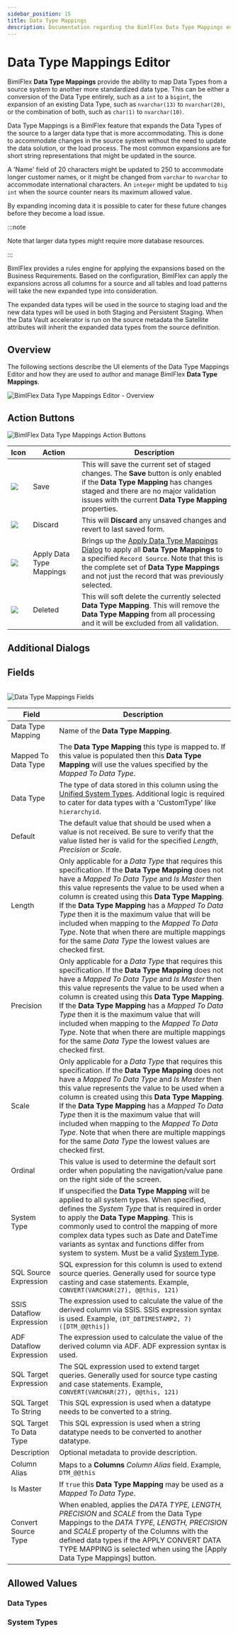 ---
sidebar_position: 15
title: Data Type Mappings
description: Documentation regarding the BimlFlex Data Type Mappings editor, including editor fields, action buttons, field descriptions, setting options, and overrides.
---
<head>
  <meta name="varigenceProduct" content="BimlFlex"></meta>
  <meta name="varigenceArticleType" content="Reference"></meta>
</head>



# Data Type Mappings Editor

BimlFlex **Data Type Mappings** provide the ability to map Data Types from a source system to another more standardized data type.  This can be either a conversion of the Data Type entirely, such as a `int` to a `bigint`, the expansion of an existing Data Type, such as `nvarchar(13)` to `nvarchar(20)`, or the combination of both, such as `char(1)` to `nvarchar(10)`.  

Data Type Mappings is a BimlFlex feature that expands the Data Types of the source to a larger data type that is more accommodating. This is done to accommodate changes in the source system without the need to update the data solution, or the load process. The most common expansions are for short string representations that might be updated in the source.

A 'Name' field of 20 characters might be updated to 250 to accommodate longer customer names, or it might be changed from `varchar` to `nvarchar` to accommodate international characters. An `integer` might be updated to `big int` when the source counter nears its maximum allowed value.

By expanding incoming data it is possible to cater for these future changes before they become a load issue.



:::note

Note that larger data types might require more database resources.

:::


BimlFlex provides a rules engine for applying the expansions based on the Business Requirements. Based on the configuration, BimlFlex can apply the expansions across all columns for a source and all tables and load patterns will take the new expanded type into consideration.

The expanded data types will be used in the source to staging load and the new data types will be used in both Staging and Persistent Staging. When the Data Vault accelerator is run on the source metadata the Satellite attributes will inherit the expanded data types from the source definition.

## Overview

The following sections describe the UI elements of the Data Type Mappings Editor and how they are used to author and manage BimlFlex **Data Type Mappings**.

![BimlFlex Data Type Mappings Editor - Overview](/img/bimlflex/bfx-data-type-mappings-overview.png "BimlFlex Data Type Mappings Editor - Overview")

<!--
**Data Type Mappings Editor**  
<img src="images/bimlflex-app-data-type-mappings.png" style={{ border: '1px solid #CCC' }} title="Data Type Mappings Editor" />
-->

## Action Buttons

![BimlFlex Data Type Mappings Action Buttons](/img/bimlflex/bfx-data-type-mappings-action-bar.png "BimlFlex Data Type Mappings Action Buttons")

<!--
<br/>
<img src="images/bimlflex-app-data-type-mappings-actions.png" style={{ border: '1px solid #CCC' }} title="AData Type Mapping Editor Action Buttons" />
-->

|Icon|Action|Description|
|-|-|-|
|<div class="icon-col m-5"><img src="images/svg-icons/save.svg" /></div>|<span class="nowrap-col m-5">Save</span>|This will save the current set of staged changes.  The **Save** button is only enabled if the **Data Type Mapping** has changes staged and there are no major validation issues with the current **Data Type Mapping** properties.|
| <div class="icon-col m-5"><img src="images/svg-icons/discard.svg" /></div> | Discard | This will **Discard** any unsaved changes and revert to last saved form. |
|<div class="icon-col m-5"><img src="images/svg-icons/datatype-mappings.svg" /></div>|<span class="nowrap-col m-5">Apply Data Type Mappings</span>|Brings up the [Apply Data Type Mappings Dialog](#apply-data-type-mappings-dialog) to apply all **Data Type Mappings** to a specified `Record Source`.  Note that this is the complete set of **Data Type Mappings** and not just the record that was previously selected.|
|<div class="icon-col m-5"><img src="images/bimlflex-app-action-switch.png" /></div>|<span class="nowrap-col m-5">Deleted</span>|This will soft delete the currently selected **Data Type Mapping**.  This will remove the **Data Type Mapping** from all processing and it will be excluded from all validation.|

[//]: # (TODO: Find a switch SVG to use for Deleted)

## Additional Dialogs

<DialogApplyDataTypeMappings />

## Fields

<br/>
<img src="images/bimlflex-app-data-type-mappings-fields.png" style={{ border: '1px solid #CCC' }} title="Data Type Mappings Fields" />

|Field|Description|
|-|-|
| Data Type Mapping|Name of the **Data Type Mapping**.|
| Mapped To Data Type|The **Data Type Mapping** this type is mapped to.  If this value is populated then this **Data Type Mapping** will use the values specified by the *Mapped To Data Type*.
| Data Type | The type of data stored in this column using the [Unified System Types](#data-types).  Additional logic is required to cater for data types with a 'CustomType' like `hierarchyid`. |
| Default | The default value that should be used when a value is not received.  Be sure to verify that the value listed her is valid for the specified *Length*, *Precision* or *Scale*.|
| Length |Only applicable for a *Data Type* that requires this specification.  If the **Data Type Mapping** does not have a *Mapped To Data Type* and *Is Master* then this value represents the value to be used when a column is created using this **Data Type Mapping**.  If the **Data Type Mapping** has a *Mapped To Data Type* then it is the maximum value that will be included when mapping to the *Mapped To Data Type*.  Note that when there are multiple mappings for the same *Data Type* the lowest values are checked first.|
| Precision |Only applicable for a *Data Type* that requires this specification.  If the **Data Type Mapping** does not have a *Mapped To Data Type* and *Is Master* then this value represents the value to be used when a column is created using this **Data Type Mapping**.  If the **Data Type Mapping** has a *Mapped To Data Type* then it is the maximum value that will included when mapping to the *Mapped To Data Type*.  Note that when there are multiple mappings for the same *Data Type* the lowest values are checked first.|
| Scale |Only applicable for a *Data Type* that requires this specification.  If the **Data Type Mapping** does not have a *Mapped To Data Type* and *Is Master* then this value represents the value to be used when a column is created using this **Data Type Mapping**.  If the **Data Type Mapping** has a *Mapped To Data Type* then it is the maximum value that will included when mapping to the *Mapped To Data Type*.  Note that when there are multiple mappings for the same *Data Type* the lowest values are checked first.|
| Ordinal |This value is used to determine the default sort order when populating the navigation/value pane on the right side of the screen.|
| System Type | If unspecified the **Data Type Mapping** will be applied to all system types.  When specified, defines the *System Type* that is required in order to apply the **Data Type Mapping**.  This is commonly used to control the mapping of more complex data types such as Date and DateTime variants as syntax and functions differ from system to system. Must be a valid [System Type](#system-types).|
| SQL Source Expression |SQL expression for this column is used to extend source queries. Generally used for source type casting and case statements. Example, `CONVERT(VARCHAR(27), @@this, 121)`|
| SSIS Dataflow Expression |The expression used to calculate the value of the derived column via SSIS.  SSIS expression syntax is used. Example, `(DT_DBTIMESTAMP2, 7)([DTM_@@this])` |
| ADF Dataflow Expression | The expression used to calculate the value of the derived column via ADF.  ADF expression syntax is used.|
| SQL Target Expression | The SQL expression used to extend target queries. Generally used for source type casting and case statements. Example, `CONVERT(VARCHAR(27), @@this, 121)`|
| SQL Target To String | This SQL expression is used when a datatype needs to be converted to a string.|
| SQL Target To Data Type | This SQL expression is used when a string datatype needs to be converted to another datatype.|
| Description |Optional metadata to provide description.|
| Column Alias |Maps to a **Columns** *Column Alias* field. Example, `DTM_@@this`|
| Is Master |If `true` this **Data Type Mapping** may be used as a *Mapped To Data Type*.|
| Convert Source Type | When enabled, applies the *DATA TYPE, LENGTH, PRECISION* and *SCALE* from the Data Type Mappings to the *DATA TYPE, LENGTH, PRECISION* and *SCALE* property of the Columns with the defined data types if the APPLY CONVERT DATA TYPE MAPPING is selected when using the [Apply Data Type Mappings] button. |

[//]: # (TODO: Create or link to a Unified System Types guide. [unified-system-types.md])
[//]: # (TODO: Outline or link to configuration of a Data Type = 'CustomType'.)

[//]: # (TODO: Circle back and outline some examples of the follow: Proper use of[Mapped To Data Type], Examples of using proper and improper [DEFAULT], Example for each 'Expression', examples of each 'SQL' column, [Column Alias] usage, Ranged values and qualifying mapping i.e. [Length], [Precision], [Scale].  Once completed set an Anchor Link in the table above.)

[//]: # (### Detailed Examples)

[//]: # (Examples that can better communicate usage of more complex concepts are included below.  )

[//]: # (#### Ranged Values Detailed Examples)

[//]: # (TODO: Create a more detail example of [Length] usage and qualification.)

## Allowed Values

### Data Types

<EnumDataType />

### System Types

<EnumSystemType />
